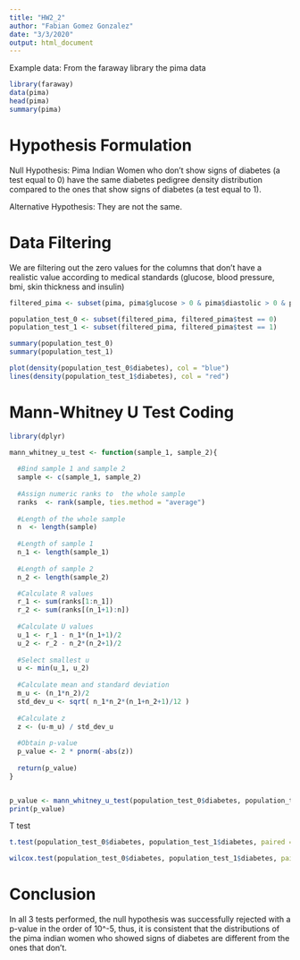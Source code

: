 ```yaml
---
title: "HW2_2"
author: "Fabian Gomez Gonzalez"
date: "3/3/2020"
output: html_document
---
```


Example data: From the faraway library the pima data

```r
library(faraway)
data(pima)
head(pima)
summary(pima)

```

# Hypothesis Formulation

Null Hypothesis: Pima Indian Women who don't show signs of diabetes (a test equal to 0) have the same diabetes pedigree density distribution compared to the ones that show signs of diabetes (a test equal to 1).

Alternative Hypothesis: They are not the same.

# Data Filtering

We are filtering out the zero values for the columns that don't have a realistic value according to medical standards (glucose, blood pressure, bmi, skin thickness and insulin)


```r
filtered_pima <- subset(pima, pima$glucose > 0 & pima$diastolic > 0 & pima$triceps > 0 & pima$insulin > 0 & pima$bmi > 0)

population_test_0 <- subset(filtered_pima, filtered_pima$test == 0)
population_test_1 <- subset(filtered_pima, filtered_pima$test == 1)

summary(population_test_0)
summary(population_test_1)
```

```r
plot(density(population_test_0$diabetes), col = "blue")
lines(density(population_test_1$diabetes), col = "red")
```

# Mann-Whitney U Test Coding

```r
library(dplyr)

mann_whitney_u_test <- function(sample_1, sample_2){
  
  #Bind sample 1 and sample 2
  sample <- c(sample_1, sample_2)
  
  #Assign numeric ranks to  the whole sample
  ranks  <- rank(sample, ties.method = "average")
  
  #Length of the whole sample
  n  <- length(sample)
  
  #Length of sample 1
  n_1 <- length(sample_1)
  
  #Length of sample 2
  n_2 <- length(sample_2)

  #Calculate R values
  r_1 <- sum(ranks[1:n_1])
  r_2 <- sum(ranks[(n_1+1):n])
  
  #Calculate U values
  u_1 <- r_1 - n_1*(n_1+1)/2
  u_2 <- r_2 - n_2*(n_2+1)/2
  
  #Select smallest u
  u <- min(u_1, u_2)
  
  #Calculate mean and standard deviation
  m_u <- (n_1*n_2)/2
  std_dev_u <- sqrt( n_1*n_2*(n_1+n_2+1)/12 )
  
  #Calculate z
  z <- (u-m_u) / std_dev_u
  
  #Obtain p-value
  p_value <- 2 * pnorm(-abs(z))
  
  return(p_value)
}


p_value <- mann_whitney_u_test(population_test_0$diabetes, population_test_1$diabetes)
print(p_value)

```

T test

```r

t.test(population_test_0$diabetes, population_test_1$diabetes, paired = FALSE, alternative = "two.sided", conf.level = 0.95)

```



```r

wilcox.test(population_test_0$diabetes, population_test_1$diabetes, paired = FALSE, alternative = "two.sided", conf.level = 0.95)


```

# Conclusion

In all 3 tests performed, the null hypothesis was successfully rejected with a p-value in the order of 10^-5, thus, it is consistent that the distributions of the pima indian women who showed signs of diabetes are different from the ones that don't. 





